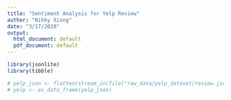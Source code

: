 ```yaml
---
title: "Sentiment Analysis for Yelp Review"
author: "Nikky Xiong"
date: "3/17/2020"
output:
  html_document: default
  pdf_document: default
---
```


```r
library(jsonlite)
library(tibble)

# yelp_json <- flatten(stream_in(file("raw_data/yelp_dataset/review.json")))
# yelp <- as_data_frame(yelp_json)
```

